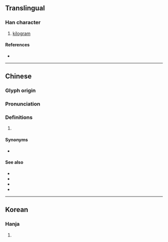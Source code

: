 {{character info/new}}
==Translingual==

===Han character===
{{Han char|rn=10|rad=儿|as=08|sn=10|four=|canj=JUHJ|ids=⿺克千}}

# [[kilogram]]

====References====
* {{Han ref|kx=0125.191|dkj=01383|dj=0265.250|hdz=10273.101|uh=515B|ud=20827|bh=A25A|bd=41562}}

----

==Chinese==
{{zh-forms}}

===Glyph origin===
{{Han compound|克|千|t1=gram|t2=one thousand|ls=ic}}

===Pronunciation===
{{zh-pron
|m=qiānkè
|c=cin1 hak1
|mc=
|oc=
|ma=
|cat=n
}}

===Definitions===
{{zh-hanzi}}

# {{lb|zh|obsolete|abbreviation}} {{n-g|Short for {{zh-l|千克|[[kilogram]]}}}}

====Synonyms====
* {{zh-l|公斤}}

====See also====
* {{zh-l|瓩}}
* {{zh-l|粁}}
* {{zh-l|粀}}
* {{zh-l|籿}}

{{zh-cat|SI units}}

----

==Korean==

===Hanja===
{{ko-hanja|천}}

# {{rfdef|ko|sort=儿08}}